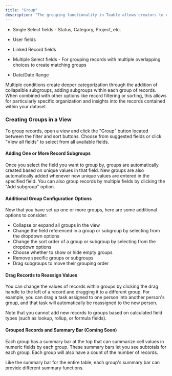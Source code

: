 ```yaml
---
title: "Group"
description: "The grouping functionality in Teable allows creators to establish one or more sets of conditions that help categorize data sets presented within specific views."
---
```


* Single Select fields - Status, Category, Project, etc.

* User fields
* Linked Record fields
* Multiple Select fields - For grouping records with multiple overlapping choices to create matching groups
* Date/Date Range

Multiple conditions create deeper categorization through the addition of collapsible subgroups, adding subgroups within each group of records. When combined with other options like record filtering or sorting, this allows for particularly specific organization and insights into the records contained within your dataset.

### Creating Groups in a View

To group records, open a view and click the "Group" button located between the filter and sort buttons. Choose from suggested fields or click "View all fields" to select from all available fields.

#### Adding One or More Record Subgroups

Once you select the field you want to group by, groups are automatically created based on unique values in that field. New groups are also automatically added whenever new unique values are entered in the specified field. You can also group records by multiple fields by clicking the "Add subgroup" option.

#### Additional Group Configuration Options

Now that you have set up one or more groups, here are some additional options to consider:

* Collapse or expand all groups in the view
* Change the field referenced in a group or subgroup by selecting from the dropdown options
* Change the sort order of a group or subgroup by selecting from the dropdown options
* Choose whether to show or hide empty groups
* Remove specific groups or subgroups
* Drag subgroups to move their grouping order

#### Drag Records to Reassign Values

You can change the values of records within groups by clicking the drag handle to the left of a record and dragging it to a different group. For example, you can drag a task assigned to one person into another person's group, and that task will automatically be reassigned to the new person.

Note that you cannot add new records to groups based on calculated field types (such as lookup, rollup, or formula fields).

#### Grouped Records and Summary Bar (Coming Soon)

Each group has a summary bar at the top that can summarize cell values in numeric fields by each group. These summary bars let you see subtotals for each group. Each group will also have a count of the number of records.

Like the summary bar for the entire table, each group's summary bar can provide different summary functions.

